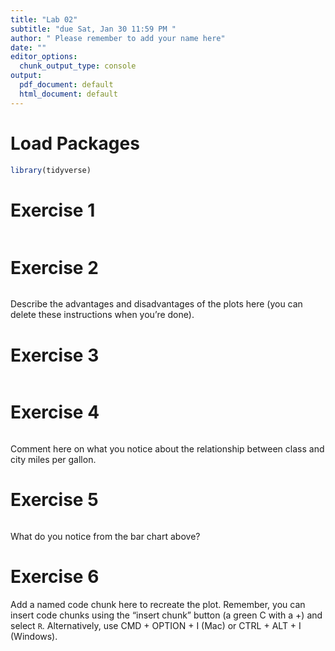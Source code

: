 ---
title: "Lab 02"
subtitle: "due Sat, Jan 30 11:59 PM "
author: " Please remember to add your name here"
date: ""
editor_options: 
  chunk_output_type: console
output:
  pdf_document: default
  html_document: default
---

# Load Packages

```{r load-packages, message = FALSE, warning = FALSE}
library(tidyverse)
``` 

# Exercise 1

```{r ex-1}
```

# Exercise 2

```{r ex-2}
```

Describe the advantages and disadvantages of the plots here (you can delete
these instructions when you're done).

# Exercise 3

```{r ex-3}
```

# Exercise 4

```{r ex-4}
```

Comment here on what you notice about the relationship between class and city
miles per gallon.

# Exercise 5

```{r ex-5}
```

What do you notice from the bar chart above?

# Exercise 6

Add a named code chunk here to recreate the plot. Remember, you can insert
code chunks using the "insert chunk" button (a green C with a +) and select `R`. Alternatively, use CMD + OPTION + I (Mac) or CTRL + ALT + I (Windows).

